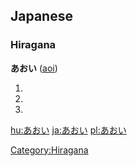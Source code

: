 ==Japanese==                           
===Hiragana===
'''あおい''' ([[aoi]])
# {{japdef|青い|[[blue]], [[green]]}}
# {{japdef|蒼い|[[blue]], [[green]]}}
# {{japdef|葵|[[hollyhock]]}}

[[Category:Hiragana]]

[[hu:あおい]]
[[ja:あおい]]
[[pl:あおい]]